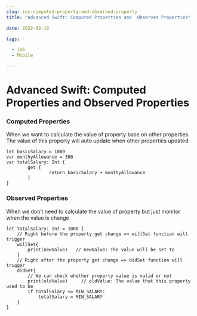 ```yaml
--- 
slug: ios-computed-property-and-observed-property
title: "Advanced Swift: Computed Properties and  Observed Properties"

date: 2022-02-16

tags: 

  - iOS
  - Mobile

--- 
```



# Advanced Swift: Computed Properties and  Observed Properties

### Computed Properties
When we want to calculate the value of property base on other properties. The value of this property will auto update when other properties updated
```
let basicSalary = 1000
var monthyAllowance = 300
var totalSalary: Int {
		get {
				return basicSalary + monthyAllowance
		}
}

```


### Observed Properties
When we don’t need to calculate the value of property but just monitor when the value is change

```
let totalSalary: Int = 1000 {
	// Right before the property get change => willSet function will trigger
	willSet{
		print(newValue)   // newValue: The value will be set to
	}
	// Right after the property get change => didSet function will trigger
	didSet{
		// We can check whether property value is valid or not
		print(oldValue)		// oldValue: The value that this property used to be
		if totalSalary <= MIN_SALARY:
			totalSalary = MIN_SALARY
	}
}
```


